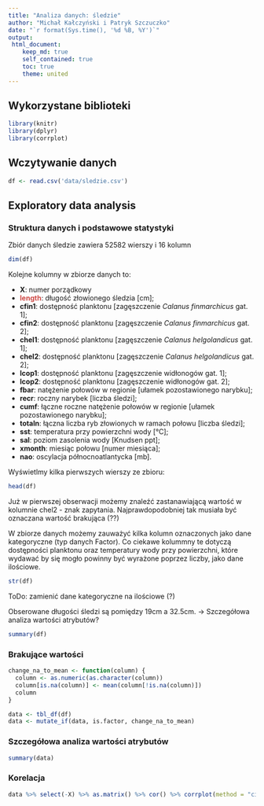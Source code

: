 ```yaml
---
title: "Analiza danych: śledzie"
author: "Michał Kałczyński i Patryk Szczuczko"
date: "`r format(Sys.time(), '%d %B, %Y')`"
output: 
 html_document:
    keep_md: true
    self_contained: true
    toc: true
    theme: united
---
```


## Wykorzystane biblioteki
```r
library(knitr)
library(dplyr)
library(corrplot)
```

## Wczytywanie danych
```r
df <- read.csv('data/sledzie.csv')
```

## Exploratory data analysis
### Struktura danych i podstawowe statystyki
Zbiór danych śledzie zawiera 52582 wierszy i 16 kolumn
```r
dim(df)
```

<p>Kolejne kolumny w zbiorze danych to:</p>
<ul>
<li><strong>X</strong>: numer porządkowy</li>
<li><strong><span style="color:#ce4844">length</span></strong>: długość złowionego śledzia [cm];</li>
<li><strong>cfin1</strong>: dostępność planktonu [zagęszczenie <em>Calanus finmarchicus</em> gat. 1];</li>
<li><strong>cfin2</strong>: dostępność planktonu [zagęszczenie <em>Calanus finmarchicus</em> gat. 2];</li>
<li><strong>chel1</strong>: dostępność planktonu [zagęszczenie <em>Calanus helgolandicus</em> gat. 1];</li>
<li><strong>chel2</strong>: dostępność planktonu [zagęszczenie <em>Calanus helgolandicus</em> gat. 2];</li>
<li><strong>lcop1</strong>: dostępność planktonu [zagęszczenie widłonogów gat. 1];</li>
<li><strong>lcop2</strong>: dostępność planktonu [zagęszczenie widłonogów gat. 2];</li>
<li><strong>fbar</strong>: natężenie połowów w regionie [ułamek pozostawionego narybku];</li>
<li><strong>recr</strong>: roczny narybek [liczba śledzi];</li>
<li><strong>cumf</strong>: łączne roczne natężenie połowów w regionie [ułamek pozostawionego narybku];</li>
<li><strong>totaln</strong>: łączna liczba ryb złowionych w ramach połowu [liczba śledzi];</li>
<li><strong>sst</strong>: temperatura przy powierzchni wody [°C];<br />
</li>
<li><strong>sal</strong>: poziom zasolenia wody [Knudsen ppt];</li>
<li><strong>xmonth</strong>: miesiąc połowu [numer miesiąca];</li>
<li><strong>nao</strong>: oscylacja północnoatlantycka [mb].</li>
</ul>

Wyświetlmy kilka pierwszych wierszy ze zbioru:
```r
head(df)
```

Już w pierwszej obserwacji możemy znaleźć zastanawiającą wartość w kolumnie chel2 - znak zapytania. Najprawdopodobniej tak musiała być oznaczana wartość brakująca (??)

W zbiorze danych możemy zauważyć kilka kolumn oznaczonych jako dane kategoryczne (typ danych Factor). Co ciekawe kolummny te dotyczą dostępności planktonu oraz temperatury wody przy powierzchni, które wydawać by się mogło powinny być wyrażone poprzez liczby, jako dane ilościowe.

```r
str(df)
```

ToDo: zamienić dane kategoryczne na ilościowe (?)

Obserowane długości śledzi są pomiędzy 19cm a 32.5cm. -> Szczegółowa analiza wartości atrybutów?
```r
summary(df)
```
### Brakujące wartości
```r
change_na_to_mean <- function(column) {
  column <- as.numeric(as.character(column))
  column[is.na(column)] <- mean(column[!is.na(column)])
  column
}

data <- tbl_df(df)
data <- mutate_if(data, is.factor, change_na_to_mean)

```

### Szczegółowa analiza wartości atrybutów
```r
summary(data)
```


### Korelacja
```r
data %>% select(-X) %>% as.matrix() %>% cor() %>% corrplot(method = "circle")
```

